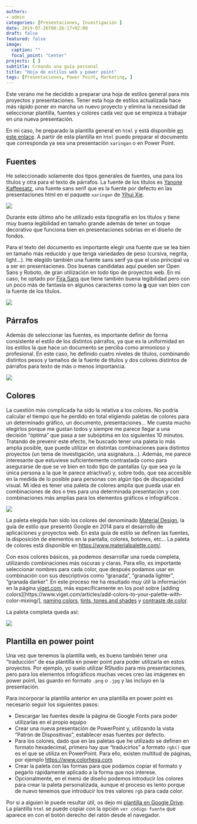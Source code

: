 ```yaml
---
authors:
- admin
categories: [Presentaciones, Investigación ]
date: 2019-07-26T08:26:17+02:00
draft: false
featured: false
image:
  caption: ""
  focal_point: "Center"
projects: [ ]
subtitle: Creando una guía personal
title: "Hoja de estilos web y power point"
tags: [Presentaciones, Power Point, Marketing, ]
---
```


Este verano me he decidido a preparar una hoja de estilos general para mis proyectos y presentaciones. Tener esta hoja de estilos actualizada hace más rápido poner en marcha un nuevo proyecto y elimina la necesidad de seleccionar plantilla, fuentes y colores cada vez que se empieza a trabajar en una nueva presentación.

En mi caso, he preparado la plantilla general en `html` y está disponible [en este enlace](http://mcortinas_styles_cheatsheet.updog.co/). A partir de esta plantilla en `html` puedo preparar el documento que corresponda ya sea una presentación `xaringan` o en Power Point.

## Fuentes

He seleccionado solamente dos tipos generales de fuentes, una para los títulos y otra para el texto de párrafos. La fuente de los títulos es  [Yanone Kaffeesatz](https://fonts.google.com/specimen/Yanone+Kaffeesatz), una fuente sans serif que es la fuente por defecto en las presentaciones html en el paquete `xaringan` de [Yihui Xie](https://slides.yihui.name/xaringan/).

![](yanone.png)

Durante este último año he utilizado esta tipografía en los títulos y tiene muy buena legibilidad en tamaño grande además de tener un toque decorativo que funciona bien en presentaciones sobrias en el diseño de fondos. 

Para el texto del documento es importante elegir una fuente que se lea bien en tamaño más reducido y que tenga variedades de peso (cursiva, negrita, light...). He elegido también una fuente sans serif ya que el uso principal va a ser en presentaciones. Dos buenas candidatas aquí pueden ser Open Sans y Roboto, de gran utilización en todo tipo de proyectos web. En mi caso, he optado por [Fira Sans](https://fonts.google.com/specimen/Fira+Sans) que tiene también buena legibilidad pero con un poco más de fantasía en algunos caracteres como la **g** que van bien con la fuente de los títulos.

![](fira.png)

## Párrafos

Además de seleccionar las fuentes, es importante definir de forma consistente el estilo de los distintos párrafos, ya que es la uniformidad en los estilos la que hace un documento se perciba como armonioso y profesional. En este caso, he definido cuatro niveles de títulos, combinando distintos pesos y tamaños de la fuente de títulos y dos colores distintos de párrafos para texto de más o menos importancia.

![](paragraphs.png)

## Colores

La cuestión más complicada ha sido la relativa a los colores. No podría calcular el tiempo que he perdido en total eligiendo paletas de colores para un determinado gráfico, un documento, presentaciones... Me cuesta mucho elegirlos porque me gustan todos y siempre me parece llegar a una decisión "óptima" que pasa a ser subóptima en los siguientes 10 minutos. Tratando de prevenir este efecto, he buscado tener una paleta lo más amplia posible, que puede utilizar en distintas combinaciones para distintos proyectos (un tema de investigación, una asignatura...). Además, me parece interesante que estuviese suficientemente contrastada como para asegurarse de que se ve bien en todo tipo de pantallas (¡y que sea yo la única persona a la que le parece atractiva!) y, sobre todo, que sea accesible en la medida de lo posible para personas con algún tipo de discapacidad visual.  Mi idea es tener una paleta de colores amplia que pueda usar en combinaciones de dos o tres para una determinada presentación y con combinaciones más amplias para los elementos gráficos e infográficos . 

![](paleta.jpg)

La paleta elegida han sido los colores del denominado [Material Design](https://material.io/design/), la guía de estilo que presentó Google en 2014 para el desarrollo de aplicaciones y proyectos web. En esta guía de estilo se definen las fuentes, la disposición de elementos en la pantalla, colores, botones, etc... La paleta de colores está disponible en [https://www.materialpalette.com/](https://www.materialpalette.com/).

Con esos colores básicos, ya podemos desarrollar una rueda completa, utilizando combinaciones más oscuras y claras. Para ello, es importante seleccionar nombres para cada color, que después podamos usar en combinación con sus descriptivos como "granada", "granada lighter", "granada darker". En este proceso me ha resultado muy útil la información en la página [viget.com]([https://www.viget.com](https://www.viget.com/)), más específicamente en los post sobre [adding colors][https://www.viget.com/articles/add-colors-to-your-palette-with-color-mixing/], [naming colors](https://www.viget.com/articles/add-colors-to-your-palette-with-color-mixing/), [tints, tones and shades](https://www.viget.com/articles/tints-tones-shades/) y [contraste de color](https://www.viget.com/articles/color-contrast/).

La paleta completa queda así:

![](paletacompleta.png)

## Plantilla en power point

Una vez que tenemos la plantilla web, es bueno también tener una "traducción" de esa plantilla en power point para poder utilizarla en estos proyectos. Por ejemplo, yo suelo utilizar RStudio para mis presentaciones, pero para los elementos infográficos muchas veces creo las imágenes en power point, las guardo en formato `.png` o `.jpg` y las incluyo en la presentación.

Para incorporar la plantilla anterior en una plantilla en power point es necesario seguir los siguientes pasos:

- Descargar las fuentes desde la página de Google Fonts para poder utilizarlas en el propio equipo
- Crear una nueva presentación de PowerPoint y, utilizando la vista "Patrón de Dispositivas", establecer esas fuentes por defecto.
- Para los colores, dado que en las paletas que he utilizado se definen en formato hexadecimal, primero hay que "traducirlos" a formato `rgb()` que es el que se utiliza en PowerPoint. Para ello, existen multitud de páginas, por ejemplo [https://www.colorhexa.com](https://www.colorhexa.com/f44336)
- Crear la paleta con las formas para que podamos copiar el formato y pegarlo rápidamente aplicado a la forma que nos interese.
- Opcionalmente, en el menú de diseño podemos introducir los colores para crear la paleta personalizada, aunque el proceso es lento porque de nuevo tenemos que introducir los tres valores `rgb` para cada color.

Por si a alguien le puede resultar útil, os dejo mi [plantilla en Google Drive](https://drive.google.com/file/d/1AjVbCoBDSCuFPwHZRgDaV6bdzTfTzbUY/view?usp=sharing). La plantilla `html` se puede copiar con la opción `ver código fuente` que aparece en con el botón derecho del ratón desde el navegador.


